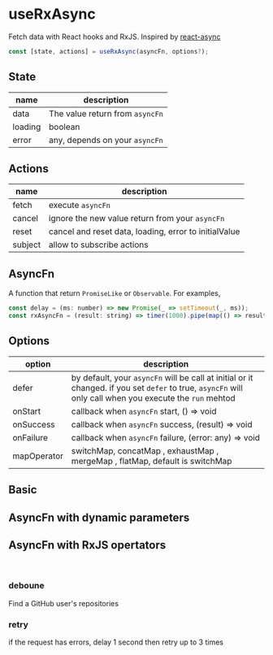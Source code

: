 


<Meta title="useRxAsync" />

# useRxAsync

Fetch data with React hooks and RxJS. Inspired by [react-async](https://github.com/async-library/react-async)

```js
const [state, actions] = useRxAsync(asyncFn, options?);
```

## State

| name    | description                     |
| ------- | ------------------------------- |
| data    | The value return from `asyncFn` |
| loading | boolean                         |
| error   | any, depends on your `asyncFn`  |

## Actions

| name    | description                                           |
| ------- | ----------------------------------------------------- |
| fetch   | execute `asyncFn`                                     |
| cancel  | ignore the new value return from your `asyncFn`       |
| reset   | cancel and reset data, loading, error to initialValue |
| subject | allow to subscribe actions                            |

## AsyncFn

A function that return `PromiseLike` or `Observable`. For examples,

```js
const delay = (ms: number) => new Promise(_ => setTimeout(_, ms));
const rxAsyncFn = (result: string) => timer(1000).pipe(map(() => result));
```

## Options

| option      | description                                                                                                                                              |
| ----------- | -------------------------------------------------------------------------------------------------------------------------------------------------------- |
| defer       | by default, your `asyncFn` will be call at initial or it changed. if you set `defer` to true, `asyncFn` will only call when you execute the `run` mehtod |
| onStart     | callback when `asyncFn` start, () => void                                                                                                                |
| onSuccess   | callback when `asyncFn` success, (result) => void                                                                                                        |
| onFailure   | callback when `asyncFn` failure, (error: any) => void                                                                                                    |
| mapOperator | switchMap, concatMap , exhaustMap , mergeMap , flatMap, default is switchMap                                                                             |

## Basic

<Preview name="Basic" code={basicCode}>
  <Basic />
</Preview>

## AsyncFn with dynamic parameters

<Preview name="DynamicParams" code={dynamicParamsCode}>
  <DynamicParams />
</Preview>

## AsyncFn with RxJS opertators

<br />

### deboune

Find a GitHub user's repositories

<Preview name="Debounce" code={debounceCode}>
  <Debounce />
</Preview>

### retry

if the request has errors, delay 1 second then retry up to 3 times

<Preview name="Retry" code={retryCode}>
  <Retry />
</Preview>
